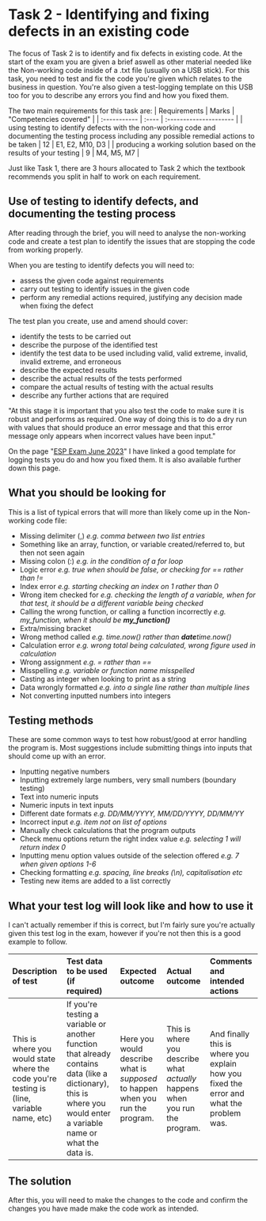 # Task 2 - Identifying and fixing defects in an existing code

The focus of Task 2 is to identify and fix defects in existing code. At the start of the exam you are given a brief aswell as other material needed like the Non-working code inside of a .txt file (usually on a USB stick). For this task, you need to test and fix the code you're given which relates to the business in question. You're also given a test-logging template on this USB too for you to describe any errors you find and how you fixed them.

The two main requirements for this task are:
| Requirements | Marks | "Competencies covered" |
| :----------- | :---- | :--------------------- |
| using testing to identify defects with the non-working code and documenting the testing process including any possible remedial actions to be taken | 12 | E1, E2, M10, D3 |
| producing a working solution based on the results of your testing | 9 | M4, M5, M7 |

Just like Task 1, there are 3 hours allocated to Task 2 which the textbook recommends you split in half to work on each requirement.

## Use of testing to identify defects, and documenting the testing process
After reading through the brief, you will need to analyse the non-working code and create a test plan to identify the issues that are stopping the code from working properly.

When you are testing to identify defects you will need to:
- assess the given code against requirements
- carry out testing to identify issues in the given code
- perform any remedial actions required, justifying any decision made when fixing the defect

The test plan you create, use and amend should cover:
- identify the tests to be carried out
- describe the purpose of the identified test
- identify the test data to be used including valid, valid extreme, invalid, invalid extreme, and erroneous
- describe the expected results
- describe the actual results of the tests performed
- compare the actual results of testing with the actual results
- describe any further actions that are required

"At this stage it is important that you also test the code to make sure it is robust and performs as required. One way of doing this is to do a dry run with values that should produce an error message and that this error message only appears when incorrect values have been input."

On the page "[ESP Exam June 2023](/esp/june-2023)" I have linked a good template for logging tests you do and how you fixed them. It is also available further down this page.

## What you should be looking for
This is a list of typical errors that will more than likely come up in the Non-working code file:
- Missing delimiter (,) *e.g. comma between two list entries*
- Something like an array, function, or variable created/referred to, but then not seen again
- Missing colon (:) *e.g. in the condition of a for loop*
- Logic error *e.g. true when should be false, or checking for == rather than !=*
- Index error *e.g. starting checking an index on 1 rather than 0*
- Wrong item checked for *e.g. checking the length of a variable, when for that test, it should be a different variable being checked*
- Calling the wrong function, or calling a function incorrectly *e.g. my_function, when it should be **my_function()***
- Extra/missing bracket
- Wrong method called *e.g. time.now() rather than **date**time.now()*
- Calculation error *e.g. wrong total being calculated, wrong figure used in calculation*
- Wrong assignment *e.g. = rather than ==*
- Misspelling *e.g. variable or function name misspelled*
- Casting as integer when looking to print as a string
- Data wrongly formatted *e.g. into a single line rather than multiple lines*
- Not converting inputted numbers into integers

## Testing methods
These are some common ways to test how robust/good at error handling the program is. Most suggestions include submitting things into inputs that should come up with an error.
- Inputting negative numbers
- Inputting extremely large numbers, very small numbers (boundary testing)
- Text into numeric inputs
- Numeric inputs in text inputs
- Different date formats *e.g. DD/MM/YYYY, MM/DD/YYYY, DD/MM/YY*
- Incorrect input *e.g. item not on list of options*
- Manually check calculations that the program outputs
- Check menu options return the right index value *e.g. selecting 1 will return index 0*
- Inputting menu option values outside of the selection offered *e.g. 7 when given options 1-6*
- Checking formatting *e.g. spacing, line breaks (\n), capitalisation etc*
- Testing new items are added to a list correctly

## What your test log will look like and how to use it
I can't actually remember if this is correct, but I'm fairly sure you're actually given this test log in the exam, however if you're not then this is a good example to follow.

| Description of test | Test data to be used (if required) | Expected outcome | Actual outcome | Comments and intended actions |
| :------------------ | :--------------------------------- | :--------------- | :------------- | :---------------------------- |
| This is where you would state where the code you're testing is (line, variable name, etc) | If you're testing a variable or another function that already contains data (like a dictionary), this is where you would enter a variable name or what the data is. | Here you would describe what is *supposed* to happen when you run the program. | This is where you describe what *actually* happens when you run the program. | And finally this is where you explain how you fixed the error and what the problem was. |

## The solution
After this, you will need to make the changes to the code and confirm the changes you have made make the code work as intended.
